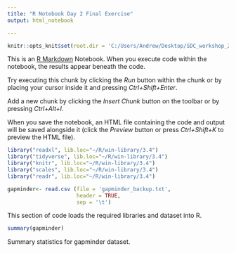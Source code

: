 ```yaml
---
title: "R Notebook Day 2 Final Exercise"
output: html_notebook

---
```


```r
knitr::opts_knit$set(root.dir = 'C:/Users/Andrew/Desktop/SDC_workshop_20170826/R_notebook_day2/R_notebook_day2_exc')
```
This is an [R Markdown](http://rmarkdown.rstudio.com) Notebook. When you execute code within the notebook, the results appear beneath the code. 

Try executing this chunk by clicking the *Run* button within the chunk or by placing your cursor inside it and pressing *Ctrl+Shift+Enter*. 

Add a new chunk by clicking the *Insert Chunk* button on the toolbar or by pressing *Ctrl+Alt+I*.

When you save the notebook, an HTML file containing the code and output will be saved alongside it (click the *Preview* button or press *Ctrl+Shift+K* to preview the HTML file).

```r
library("readxl", lib.loc="~/R/win-library/3.4")
library("tidyverse", lib.loc="~/R/win-library/3.4")
library("knitr", lib.loc="~/R/win-library/3.4")
library("scales", lib.loc="~/R/win-library/3.4")
library("readr", lib.loc="~/R/win-library/3.4")

gapminder<- read.csv (file = 'gapminder_backup.txt',
                      header = TRUE,
                      sep = '\t')
```
This section of code loads the required libraries and dataset into R.


```r
summary(gapminder)
```
Summary statistics for gapminder dataset.

```r

```

